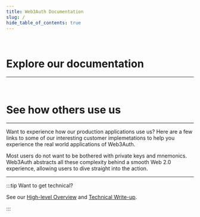 ```yaml
---
title: Web3Auth Documentation
slug: /
hide_table_of_contents: true
---
```



<QuickStartOverview />

<br />

# Explore our documentation

---

<QuickNavigation />

<br />

# See how others use us

---

Want to experience how our production applications use us? Here are a few links to some of our interesting customer implemetations to help you
experience the real world applications of Web3Auth.

Most users do not want to be bothered with private keys and mnemonics. Web3Auth abstracts all these complexity behind a smooth Web 2.0 experience,
allowing users to dive straight into the action.

<UsecaseCards />

---

:::tip Want to get technical?

See our [High-level Overview](https://medium.com/toruslabs/what-distributed-key-generation-is-866adc79620) and
[Technical Write-up](overview/key-management-and-security).

:::
